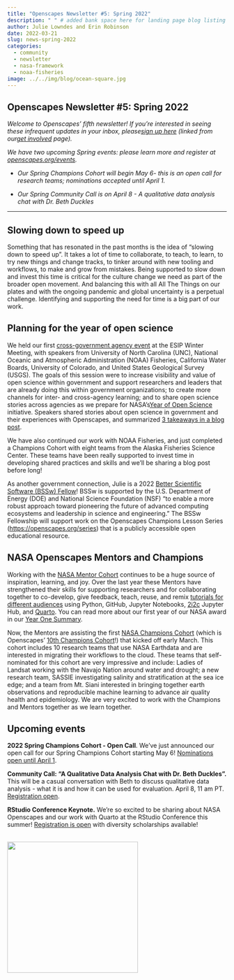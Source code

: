 ```yaml
---
title: "Openscapes Newsletter #5: Spring 2022"
description: " " # added bank space here for landing page blog listing (will print first few lines of blog if not)
author: Julie Lowndes and Erin Robinson
date: 2022-03-21
slug: news-spring-2022
categories:
  - community
  - newsletter
  - nasa-framework
  - noaa-fisheries
image: ../../img/blog/ocean-square.jpg
---
```


## **Openscapes Newsletter #5: Spring 2022**

*Welcome to Openscapes' fifth newsletter! If you're interested in seeing these infrequent updates in your inbox, please[sign up here](https://docs.google.com/forms/d/e/1FAIpQLSdgVXRp3V-w94GPWkR31RUfyBl37EphdQSlCOcnyeNlf8OLWw/viewform) (linked from our[get involved](https://openscapes.org/contact) page).*

*We have two upcoming Spring events: please learn more and register at [openscapes.org/events](https://openscapes.github.io/events).*

-   *Our Spring Champions Cohort will begin May 6- this is an open call for research teams; nominations accepted until April 1.*

-   *Our Spring Community Call is on April 8 - A qualitative data analysis chat with Dr. Beth Duckles*

------------------------------------------------------------------------

## **Slowing down to speed up**

Something that has resonated in the past months is the idea of "slowing down to speed up". It takes a lot of time to collaborate, to teach, to learn, to try new things and change tracks, to tinker around with new tooling and workflows, to make and grow from mistakes. Being supported to slow down and invest this time is critical for the culture change we need as part of the broader open movement. And balancing this with all All The Things on our plates and with the ongoing pandemic and global uncertainty is a perpetual challenge. Identifying and supporting the need for time is a big part of our work. 

## **Planning for the year of open science**

We held our first [cross-government agency event](https://2022esipjanuarymeeting.sched.com/event/qkp5/better-science-for-future-us-planning-for-the-year-of-open-science) at the ESIP Winter Meeting, with speakers from University of North Carolina (UNC), National Oceanic and Atmospheric Administration (NOAA) Fisheries, California Water Boards, University of Colorado, and United States Geological Survey (USGS). The goals of this session were to increase visibility and value of open science within government and support researchers and leaders that are already doing this within government organizations; to create more channels for inter- and cross-agency learning; and to share open science stories across agencies as we prepare for NASA's[Year of Open Science](https://science.nasa.gov/open-science/transform-to-open-science) initiative. Speakers shared stories about open science in government and their experiences with Openscapes, and summarized [3 takeaways in a blog post](https://www.openscapes.org/blog/2022/02/17/esip-winter-2022/).

We have also continued our work with NOAA Fisheries, and just completed a Champions Cohort with eight teams from the Alaska Fisheries Science Center. These teams have been really supported to invest time in developing shared practices and skills and we'll be sharing a blog post before long!

As another government connection, Julie is a 2022 [Better Scientific Software (BSSw) Fellow](https://bssw.io/pages/meet-our-fellows)! BSSw is supported by the U.S. Department of Energy (DOE) and National Science Foundation (NSF) "to enable a more robust approach toward pioneering the future of advanced computing ecosystems and leadership in science and engineering." The BSSw Fellowship will support work on the Openscapes Champions Lesson Series (<https://openscapes.org/series>) that is a publicly accessible open educational resource.

## **NASA Openscapes Mentors and Champions**

Working with the [NASA Mentor Cohort](https://nasa-openscapes.github.io/mentors.html) continues to be a huge source of inspiration, learning, and joy. Over the last year these Mentors have strengthened their skills for supporting researchers and for collaborating together to co-develop, give feedback, teach, reuse, and remix [tutorials for different audiences](https://nasa-openscapes.github.io/tutorials) using Python, GitHub, Jupyter Notebooks, [2i2c](https://2i2c.org) Jupyter Hub, and [Quarto](https://quarto.org). You can read more about our first year of our NASA award in our [Year One Summary](https://github.com/NASA-Openscapes/how_we_work/blob/main/Openscapes_NASAProgressReport_2021.pdf).

Now, the Mentors are assisting the first [NASA Champions Cohort](https://nasa-openscapes.github.io/2022-nasa-champions) (which is Openscapes' [10th Champions Cohort](https://openscapes.org/cohorts)!) that kicked off early March. This cohort includes 10 research teams that use NASA Earthdata and are interested in migrating their workflows to the cloud. These teams that self-nominated for this cohort are very impressive and include: Ladies of Landsat working with the Navajo Nation around water and drought; a new research team, SASSIE investigating salinity and stratification at the sea ice edge; and a team from Mt. Siani interested in bringing together earth observations and reproducible machine learning to advance air quality health and epidemiology. We are very excited to work with the Champions and Mentors together as we learn together.

## **Upcoming events**

**2022 Spring Champions Cohort - Open Call**. We've just announced our open call for our Spring Champions Cohort starting May 6! [Nominations open until April 1](https://openscapes.github.io/events/posts/2022-05-06-spring/).

**Community Call: "A Qualitative Data Analysis Chat with Dr. Beth Duckles".** This will be a casual conversation with Beth to discuss qualitative data analysis - what it is and how it can be used for evaluation. April 8, 11 am PT.  [Registration open](https://openscapes.github.io/events/posts/2022-04-08-qda-beth-duckles/).

**RStudio Conference Keynote.** We're so excited to be sharing about NASA Openscapes and our work with Quarto at the RStudio Conference this summer! [Registration is open](https://www.rstudio.com/blog/rstudio-conf-2022-is-open-for-registration/) with diversity scholarships available!

<br> <img src="/img/blog/ocean-square.jpg" width="300px"> <br>
